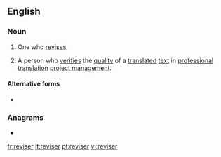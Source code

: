 {{also|réviser}}
==English==

===Noun===
{{en-noun}}

# One who [[revise]]s.
# {{lb|en|translation studies}} A person who [[verify|verifies]] the [[quality]] of a [[translated]] [[text]] in [[professional]] [[translation]] [[project management]].

====Alternative forms====
* {{l|en|revisor}}

===Anagrams===
* {{l|en|reversi}}

[[fr:reviser]]
[[it:reviser]]
[[pt:reviser]]
[[vi:reviser]]